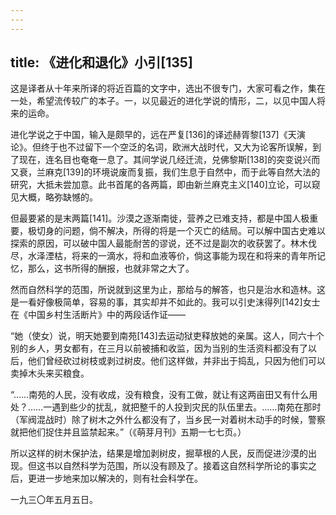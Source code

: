 ```yaml
---
---
---
```

title: 《进化和退化》小引[135]
---




这是译者从十年来所译的将近百篇的文字中，选出不很专门，大家可看之作，集在一处，希望流传较广的本子。一，以见最近的进化学说的情形，二，以见中国人将来的运命。

进化学说之于中国，输入是颇早的，远在严复[136]的译述赫胥黎[137]《天演论》。但终于也不过留下一个空泛的名词，欧洲大战时代，又大为论客所误解，到了现在，连名目也奄奄一息了。其间学说几经迁流，兑佛黎斯[138]的突变说兴而又衰，兰麻克[139]的环境说废而复振，我们生息于自然中，而于此等自然大法的研究，大抵未尝加意。此书首尾的各两篇，即由新兰麻克主义[140]立论，可以窥见大概，略弥缺憾的。

但最要紧的是末两篇[141]。沙漠之逐渐南徙，营养之已难支持，都是中国人极重要，极切身的问题，倘不解决，所得的将是一个灭亡的结局。可以解中国古史难以探索的原因，可以破中国人最能耐苦的谬说，还不过是副次的收获罢了。林木伐尽，水泽湮枯，将来的一滴水，将和血液等价，倘这事能为现在和将来的青年所记忆，那么，这书所得的酬报，也就非常之大了。

然而自然科学的范围，所说就到这里为止，那给与的解答，也只是治水和造林。这是一看好像极简单，容易的事，其实却并不如此的。我可以引史沫得列[142]女士在《中国乡村生活断片》中的两段话作证——

“她（使女）说，明天她要到南苑[143]去运动狱吏释放她的亲属。这人，同六十个别的乡人，男女都有，在三月以前被捕和收监，因为当别的生活资料都没有了以后，他们曾经砍过树枝或剥过树皮。他们这样做，并非出于捣乱，只因为他们可以卖掉木头来买粮食。

“……南苑的人民，没有收成，没有粮食，没有工做，就让有这两亩田又有什么用处？……一遇到些少的扰乱，就把整千的人投到灾民的队伍里去。……南苑在那时（军阀混战时）除了树木之外什么都没有了，当乡民一对着树木动手的时候，警察就把他们捉住并且监禁起来。”（《萌芽月刊》五期一七七页。）

所以这样的树木保护法，结果是增加剥树皮，掘草根的人民，反而促进沙漠的出现。但这书以自然科学为范围，所以没有顾及了。接着这自然科学所论的事实之后，更进一步地来加以解决的，则有社会科学在。

一九三〇年五月五日。